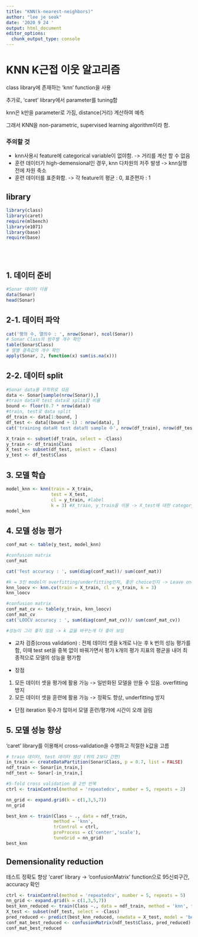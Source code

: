 ---
title: "KNN(k-nearest-neighbors)"
author: "lee je seok"
date: '2020 9 24 '
output: html_document
editor_options: 
  chunk_output_type: console
---

# KNN K근접 이웃 알고리즘

class library에 존재하는 'knn' function을 사용

추가로, 'caret' library에서 parameter를 tuning함

knn은 k만을 parameter로 가짐, distance(거리) 계산하여 예측

그래서 KNN을 non-parametric, supervised learning algorithm이라 함.

### 주의할 것
* knn사용시 feature에 categorical variable이 없야함. -> 거리를 계산 할 수 없음
* 훈련 데이터가 high-demensional인 경우, knn 다차원의 저주 발생 -> knn실행 전에 차원 축소
* 훈련 데이터를 표준화함. -> 각 feature의 평균 : 0, 표준편자 : 1

## library
```{r}
library(class)
library(caret)
require(mlbench)
library(e1071)
library(base)
require(base)
```

<br>
<br>

## 1. 데이터 준비
```{r}
#Sonar 데이터 이용
data(Sonar)
head(Sonar)
```

## 2-1. 데이터 파악
```{r}
cat('행의 수, 열의수 : ', nrow(Sonar), ncol(Sonar))
# Sonar Class의 범주별 개수 확인
table(Sonar$Class)
# 열별 결측값의 개수 확인
apply(Sonar, 2, function(x) sum(is.na(x)))
```

## 2-2. 데이터 split
```{r}
#Sonar data를 무작위로 섞음
data <- Sonar[sample(nrow(Sonar)),]
#train data와 test data로 split할 비율
bound <- floor(0.7 * nrow(data))
#train, test로 data split
df_train <- data[1:bound, ]
df_test <- data[(bound + 1) : nrow(data), ]
cat('training data와 test data의 sample 수', nrow(df_train), nrow(df_test))

X_train <- subset(df_train, select = -Class)
y_train <- df_train$Class
X_test <- subset(df_test, select = -Class)
y_test <- df_test$Class
```

## 3. 모델 학습
```{r}
model_knn <- knn(train = X_train,
                 test = X_test, 
                 cl = y_train, #label
                 k = 3) #X_train, y_train을 이용 -> X_test에 대한 category 예측
model_knn
```

## 4. 모델 성능 평가
```{r}
conf_mat <- table(y_test, model_knn)

#confusion matrix
conf_mat

cat('Test accuracy : ', sum(diag(conf_mat))/ sum(conf_mat))

#k = 3인 model이 overfitting/underfitting인지, 좋은 choice인지 -> Leave one out cross validation(LOOCV)
knn_loocv <- knn.cv(train = X_train, cl = y_train, k = 3)
knn_loocv

#confusion matrix
conf_mat_cv <- table(y_train, knn_loocv)
conf_mat_cv
cat('LOOCV accuracy : ', sum(diag(conf_mat_cv))/ sum(conf_mat_cv))

#성능이 그리 좋지 않음 -> k 값을 바꾸는게 더 좋아 보임
```

* 교차 검증(cross validation) : 전체 데이터 셋을 k개로 나눈 후 k 번의 성능 평가를 함, 이때 test set을 중복 없이 바꿔가면서 평가
k개의 평가 지표의 평균을 내어 최종적으로 모델의 성능을 평가함

* 장점
1. 모든 데이터 셋을 평가에 활용 가능 -> 일반화된 모델을 만들 수 있음. overfitting 방지
2. 모든 데이터 셋을 훈련에 활용 가능 -> 정확도 향상, underfitting 방지

* 단점
iteration 횟수가 많아서 모델 훈련/평가에 시간이 오래 걸림

## 5. 모델 성능 향상
'caret' library를 이용해서 cross-validation을 수행하고 적절한 k값을 고름
```{r}
# train 데이터, test 데이터 생성 (위의 2보다 간편)
in_train <- createDataPartition(Sonar$Class, p = 0.7, list = FALSE) 
ndf_train <- Sonar[in_train,]
ndf_test <- Sonar[-in_train,]

#5-fold cross validation 을 2번 반복
ctrl <- trainControl(method = 'repeatedcv', number = 5, repeats = 2)

nn_grid <- expand.grid(k = c(1,3,5,7))
nn_grid

best_knn <- train(Class ~ ., data = ndf_train,
                  method = 'knn',
                  trControl = ctrl,
                  preProcess = c('center','scale'),
                  tuneGrid = nn_grid)
best_knn
```

## Demensionality reduction
테스트 정확도 향상
'caret' library -> 'confusionMatrix' function으로  95신뢰구간, accuracy 확인
```{r}
ctrl <- trainControl(method = 'repeatedcv', number = 5, repeats = 5)
nn_grid <- expand.grid(k = c(1,3,5,7))
best_knn_reduced <- train(Class ~., data = ndf_train, method = 'knn', trControl = ctrl, preProcess = c('center','scale','YeoJohnson')) #YeoJohnson -> BoxCox의 확장
X_test <- subset(ndf_test, select = -Class)
pred_reduced <- predict(best_knn_reduced, newdata = X_test, model = 'best')
conf_mat_best_reduced <- confusionMatrix(ndf_test$Class, pred_reduced)
conf_mat_best_reduced
```



